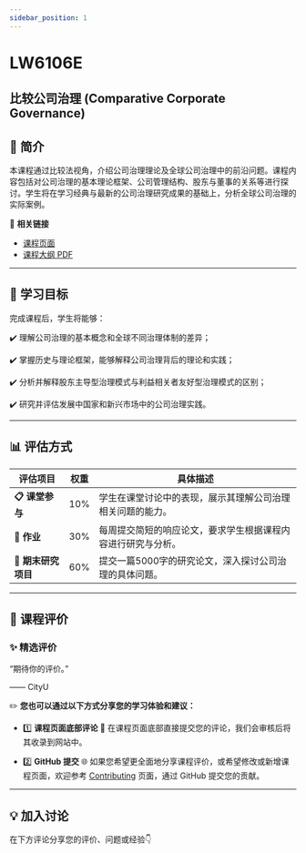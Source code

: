 ```yaml
---
sidebar_position: 1
---
```


# LW6106E
## 比较公司治理 (Comparative Corporate Governance)

## **📘 简介**
本课程通过比较法视角，介绍公司治理理论及全球公司治理中的前沿问题。课程内容包括对公司治理的基本理论框架、公司管理结构、股东与董事的关系等进行探讨。学生将在学习经典与最新的公司治理研究成果的基础上，分析全球公司治理的实际案例。

🔗 **相关链接**
- [课程页面](https://www.cityu.edu.hk/catalogue/pg/202425/course/LW6106E.htm)
- [课程大纲 PDF](https://www.cityu.edu.hk/catalogue/pg/202425/course/LW6106E.pdf)

---

## **🎯 学习目标**

完成课程后，学生将能够：

✔️ 理解公司治理的基本概念和全球不同治理体制的差异；

✔️ 掌握历史与理论框架，能够解释公司治理背后的理论和实践；

✔️ 分析并解释股东主导型治理模式与利益相关者友好型治理模式的区别；

✔️ 研究并评估发展中国家和新兴市场中的公司治理实践。

---

## **📊 评估方式**

| **评估项目**         | **权重** | **具体描述**                                                                                       |
|---------------------|---------|---------------------------------------------------------------------------------------------------|
| **📋 课堂参与**       | 10%     | 学生在课堂讨论中的表现，展示其理解公司治理相关问题的能力。                                        |
| **📝 作业**           | 30%     | 每周提交简短的响应论文，要求学生根据课程内容进行研究与分析。                                       |
| **📂 期末研究项目**   | 60%     | 提交一篇5000字的研究论文，深入探讨公司治理的具体问题。                                              |

---

## **💬 课程评价**

### ✨ **精选评价**
<div className={commentStyles.commentBox}>
    <p className={commentStyles.commentText}>
        “期待你的评价。”
    </p>
    <p className={commentStyles.commentAuthor}>—— CityU</p>
</div>

✏️ **您也可以通过以下方式分享您的学习体验和建议：**

- 1️⃣ **课程页面底部评论**
💬 在课程页面底部直接提交您的评论，我们会审核后将其收录到网站中。

- 2️⃣ **GitHub 提交**
🌐 如果您希望更全面地分享课程评价，或希望修改或新增课程页面，欢迎参考 [Contributing](/contributing) 页面，通过 GitHub 提交您的贡献。

---

## **💡 加入讨论**

在下方评论分享您的评价、问题或经验👇
<Utterances />
